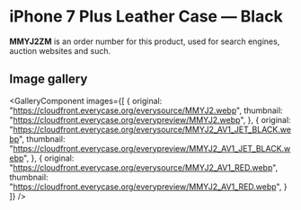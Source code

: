 
# iPhone 7 Plus Leather Case — Black

<Callout type='info' emoji='👉🏻'>**MMYJ2ZM** is an order number for this product, used for search engines, auction websites and such.</Callout>

## Image gallery

<GalleryComponent
    images={[
      {
        original: "https://cloudfront.everycase.org/everysource/MMYJ2.webp",
        thumbnail: "https://cloudfront.everycase.org/everypreview/MMYJ2.webp",
      },
      {
        original: "https://cloudfront.everycase.org/everysource/MMYJ2_AV1_JET_BLACK.webp",
        thumbnail: "https://cloudfront.everycase.org/everypreview/MMYJ2_AV1_JET_BLACK.webp",
      },
      {
        original: "https://cloudfront.everycase.org/everysource/MMYJ2_AV1_RED.webp",
        thumbnail: "https://cloudfront.everycase.org/everypreview/MMYJ2_AV1_RED.webp",
      }
    ]}
  />
